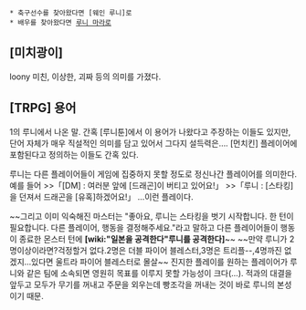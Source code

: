  * 축구선수를 찾아왔다면 [웨인 루니]로
 * 배우를 찾아왔다면 [[루니 마라]]로
== [미치광이] ==
loony
미친, 이상한, 괴짜 등의 의미를 가졌다.
== [TRPG] 용어 ==
1의 루니에서 나온 말.
간혹 [루니툰]에서 이 용어가 나왔다고 주장하는 이들도 있지만, 단어 자체가 매우 직설적인 의미를 담고 있어서 그다지 설득력은…. [먼치킨] 플레이어에 포함된다고 정의하는 이들도 간혹 있다.

루니는 다른 플레이어들이 게임에 집중하지 못할 정도로 정신나간 플레이어를 의미한다. 예를 들어
>>「[DM] : 여러분 앞에 [드래곤]이 버티고 있어요!」
>>「루니 : [스타킹]을 던져서 드래곤을 [유혹]하겠어요!」
…이런 플레이다.

~~그리고 이미 익숙해진 마스터는 "좋아요, 루니는 스타킹을 벗기 시작합니다. 한 턴이 필요합니다. 다른 플레이어, 행동을 결정해주세요."라고 말하고 다른 플레이어들이 행동이 종료한 몬스터 턴에 '''[wiki:"일본을 공격한다"루니를 공격한다]'''~~
~~만약 루니가 2명이상이라면?걱정할거 없다.2명은 더블 파이어 블레스터,3명은 트리플--,4명까진 없겠지...있다면 울트라 파이어 블레스터로 몰살~~
진지한 플레이를 원하는 플레이어가 루니와 같은 팀에 소속되면 영원히 목표를 이루지 못할 가능성이 크다(...). 적과의 대결을 앞두고 모두가 무기를 꺼내고 주문을 외우는데 빵조각을 꺼내는 것이 바로 루니의 본성이기 때문. 
